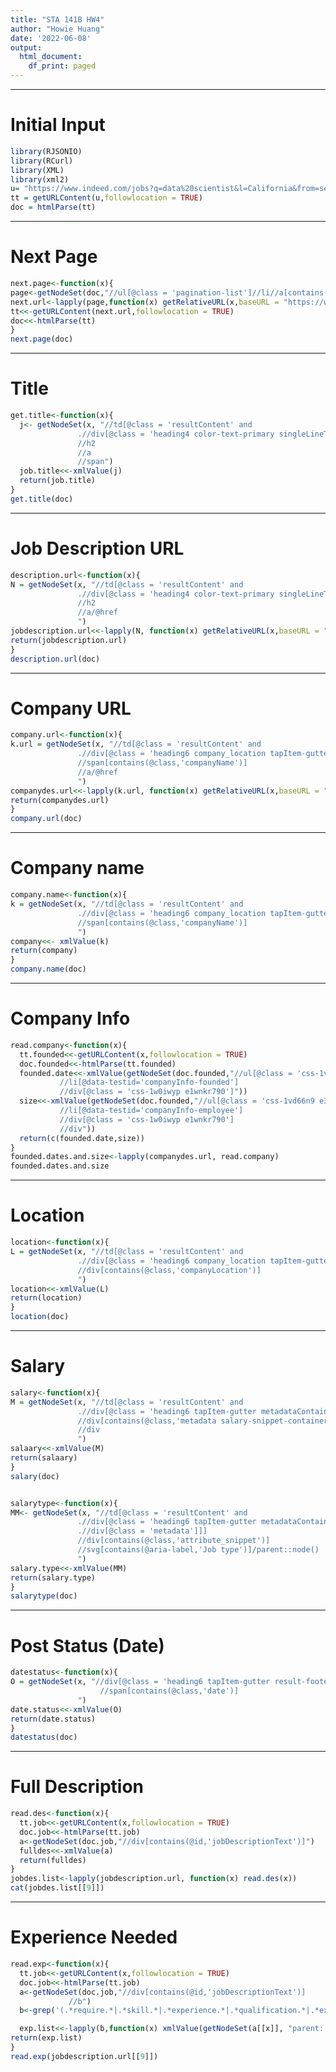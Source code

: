 ---
title: "STA 141B HW4"
author: "Howie Huang"
date: '2022-06-08'
output:
  html_document:
    df_print: paged
---

***
# Initial Input
```{r,warning=FALSE}
library(RJSONIO)
library(RCurl)
library(XML)
library(xml2)
u= "https://www.indeed.com/jobs?q=data%20scientist&l=California&from=searchOnHP&vjk=3f69f8082949eaef"
tt = getURLContent(u,followlocation = TRUE)
doc = htmlParse(tt)
```

***
# Next Page
```{r}
next.page<-function(x){
page<-getNodeSet(doc,"//ul[@class = 'pagination-list']//li//a[contains(@aria-label,'Next')]/@href")
next.url<-lapply(page,function(x) getRelativeURL(x,baseURL = "https://www.indeed.com"))
tt<<-getURLContent(next.url,followlocation = TRUE)
doc<<-htmlParse(tt)
}
next.page(doc)
```

***
# Title
```{r}
get.title<-function(x){
  j<- getNodeSet(x, "//td[@class = 'resultContent' and 
               .//div[@class = 'heading4 color-text-primary singleLineTitle tapItem-gutter']]
               //h2
               //a
               //span")
  job.title<<-xmlValue(j)
  return(job.title)
}
get.title(doc)
```

***
# Job Description URL
```{r}
description.url<-function(x){
N = getNodeSet(x, "//td[@class = 'resultContent' and 
               .//div[@class = 'heading4 color-text-primary singleLineTitle tapItem-gutter']]
               //h2
               //a/@href
               ")
jobdescription.url<<-lapply(N, function(x) getRelativeURL(x,baseURL = "https://www.indeed.com"))
return(jobdescription.url)
}
description.url(doc)
```

***
# Company URL
```{r}
company.url<-function(x){
k.url = getNodeSet(x, "//td[@class = 'resultContent' and 
               .//div[@class = 'heading6 company_location tapItem-gutter companyInfo']]
               //span[contains(@class,'companyName')]
               //a/@href
               ")
companydes.url<<-lapply(k.url, function(x) getRelativeURL(x,baseURL = "https://www.indeed.com"))
return(companydes.url)
}
company.url(doc)
```

***
# Company name
```{r}
company.name<-function(x){
k = getNodeSet(x, "//td[@class = 'resultContent' and 
               .//div[@class = 'heading6 company_location tapItem-gutter companyInfo']]
               //span[contains(@class,'companyName')]
               ")
company<<- xmlValue(k)
return(company)
}
company.name(doc)
```

***
# Company Info
```{r}
read.company<-function(x){
  tt.founded<<-getURLContent(x,followlocation = TRUE)
  doc.founded<<-htmlParse(tt.founded)
  founded.date<<-xmlValue(getNodeSet(doc.founded,"//ul[@class = 'css-1vd66n9 e37uo190']
           //li[@data-testid='companyInfo-founded']
           //div[@class = 'css-1w0iwyp e1wnkr790']"))
  size<<-xmlValue(getNodeSet(doc.founded,"//ul[@class = 'css-1vd66n9 e37uo190']
           //li[@data-testid='companyInfo-employee']
           //div[@class = 'css-1w0iwyp e1wnkr790']
           //div"))
  return(c(founded.date,size))
}
founded.dates.and.size<-lapply(companydes.url, read.company)
founded.dates.and.size
```

***
# Location
```{r}
location<-function(x){
L = getNodeSet(x, "//td[@class = 'resultContent' and 
               .//div[@class = 'heading6 company_location tapItem-gutter companyInfo']]
               //div[contains(@class,'companyLocation')]
               ")
location<<-xmlValue(L)
return(location)
}
location(doc)
```

*** 
# Salary
```{r}
salary<-function(x){
M = getNodeSet(x, "//td[@class = 'resultContent' and 
               .//div[@class = 'heading6 tapItem-gutter metadataContainer noJEMChips salaryOnly']]
               //div[contains(@class,'metadata salary-snippet-container')]
               //div
               ")
salaary<<-xmlValue(M)
return(salaary)
}
salary(doc)


salarytype<-function(x){
MM<- getNodeSet(x, "//td[@class = 'resultContent' and 
               .//div[@class = 'heading6 tapItem-gutter metadataContainer noJEMChips salaryOnly' and
               .//div[@class = 'metadata']]]
               //div[contains(@class,'attribute_snippet')]
               //svg[contains(@aria-label,'Job type')]/parent::node()
               ")
salary.type<<-xmlValue(MM)
return(salary.type)
}
salarytype(doc)
```

*** 
# Post Status (Date)
```{r}
datestatus<-function(x){
O = getNodeSet(x, "//div[@class = 'heading6 tapItem-gutter result-footer']
                    //span[contains(@class,'date')]
               ")
date.status<<-xmlValue(O)
return(date.status)
}
datestatus(doc)
```

***
# Full Description 
```{r}
read.des<-function(x){
  tt.job<<-getURLContent(x,followlocation = TRUE)
  doc.job<<-htmlParse(tt.job)
  a<-getNodeSet(doc.job,"//div[contains(@id,'jobDescriptionText')]")
  fulldes<<-xmlValue(a)
  return(fulldes)
}
jobdes.list<-lapply(jobdescription.url, function(x) read.des(x))
cat(jobdes.list[[9]])
```

***
# Experience Needed
```{r}
read.exp<-function(x){
  tt.job<<-getURLContent(x,followlocation = TRUE)
  doc.job<<-htmlParse(tt.job)
  a<-getNodeSet(doc.job,"//div[contains(@id,'jobDescriptionText')]
             //b")
  b<-grep('(.*require.*|.*skill.*|.*experience.*|.*qualification.*|.*expect.*)',xmlValue(a),ignore.case = TRUE)

  exp.list<<-lapply(b,function(x) xmlValue(getNodeSet(a[[x]], "parent::node()/following-sibling::*[1]//li")))
return(exp.list)
}
read.exp(jobdescription.url[[9]])
```
